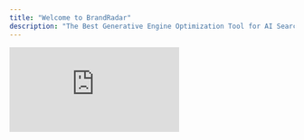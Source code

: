 ```yaml
---
title: "Welcome to BrandRadar"
description: "The Best Generative Engine Optimization Tool for AI Search Success"
---
```


<div style={{position: 'relative', paddingBottom: 'calc(56.25% + 41px)', height: 0, width: '100%'}}>
  <iframe
    src="https://www.youtube.com/embed/aofxQ6HQuO8?si=BjS8qo95SYx-0dKg"
    title="Set Up Demo Video"
    frameBorder="0"
    loading="lazy"
    allow="accelerometer; autoplay; clipboard-write; encrypted-media; gyroscope; picture-in-picture; web-share"
    allowFullScreen
    style={{position: 'absolute', top: 0, left: 0, width: '100%', height: '100%'}}
  />
</div>

# Welcome to BrandRadar

The search battleground has shifted. Buyers no longer scroll through ten links. Unlike traditional SEO, which focuses on keywords and clicks, Generative Engine Optimization (GEO) ensures your brand is consistently visible inside AI-generated answers.

To stay competitive, companies need more than monitoring, they need scalable measurement, testing, and actionable insights that tie directly to the pipeline. That's where BrandRadar comes in.

<CardGroup cols={2}>
  <Card title="What is BrandRadar" icon="lightbulb" href="/what-is-brandradar">
    Understanding BrandRadar and Generative Engine Optimization
  </Card>
  <Card title="What BrandRadar Does" icon="cog" href="/what-brandradar-does">
    How BrandRadar works to track and optimize your AI visibility
  </Card>
  <Card title="Features of BrandRadar" icon="star" href="/features-of-brandradar">
    Key features and capabilities of the BrandRadar platform
  </Card>
  <Card title="Quickstart Guide" icon="rocket" href="/setup-your-brand">
    Get started with BrandRadar in minutes
  </Card>
</CardGroup>

<Card
  title="Request a Personalized Demo"
  icon="calendar"
  href="mailto:support@brandradar.ai"
>
  See how BrandRadar transforms raw AI findings into strategic brand insights
</Card>
